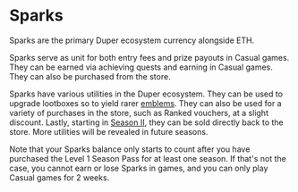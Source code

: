# Sparks

Sparks are the primary Duper ecosystem currency alongside ETH.

Sparks serve as unit for both entry fees and prize payouts in Casual games. They can be earned via achieving quests and earning in Casual games. They can also be purchased from the store.

Sparks have various utilities in the Duper ecosystem. They can be used to upgrade lootboxes so to yield rarer [emblems](./emblems). They can also be used for a variety of purchases in the store, such as Ranked vouchers, at a slight discount. Lastly, starting in [Season II](./season-2.mdx), they can be sold directly back to the store. More utilities will be revealed in future seasons.

Note that your Sparks balance only starts to count after you have purchased the Level 1 Season Pass for at least one season. If that's not the case, you cannot earn or lose Sparks in games, and you can only play Casual games for 2 weeks.